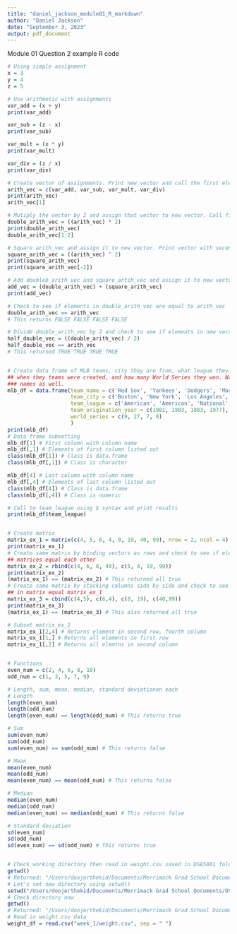 ```yaml
---
title: "daniel_jackson_module01_R_markdown"
author: "Daniel Jackson"
date: "September 3, 2023"
output: pdf_document
---
```


Module 01 Question 2 example R code

```r
# Using simple assignment
x = 3
y = 4
z = 5

# Use arithmetic with assignments
var_add = (x + y)
print(var_add)

var_sub = (z - x)
print(var_sub)

var_mult = (x * y)
print(var_mult)

var_div = (z / x)
print(var_div)

# Create vector of assignments. Print new vector and call the first element
arith_vec = c(var_add, var_sub, var_mult, var_div)
print(arith_vec)
arith_vec[1]

# Mutiply the vector by 2 and assign that vector to new vector. Call first and second element
double_arith_vec = ((arith_vec) * 2)
print(double_arith_vec)
double_arith_vec[1:2]

# Square arith_vec and assign it to new vector. Print vector with second element not showing
square_arith_vec = ((arith_vec) ^ 2)
print(square_arith_vec)
print(square_arith_vec[-2])

# Add doubleb_arith_vec and square_artih_vec and assign it to new vector
add_vec = (double_arith_vec) + (square_arith_vec)
print(add_vec)

# Check to see if elements in double_arith_vec are equal to arith_vec
double_arith_vec == arith_vec
# This returns FALSE FALSE FALSE FALSE

# Divide double_arith_vec by 2 and check to see if elements in new vector are equal to arith_vec
half_double_vec = ((double_arith_vec) / 2)
half_double_vec == arith_vec
# This returned TRUE TRUE TRUE TRUE


# Create data frame of MLB teams, city they are from, what league they are in, 
## when they teams were created, and how many World Series they won. Name the column
### names as well.
mlb_df = data.frame(team_name = c('Red Sox', 'Yankees', 'Dodgers', 'Mariners' ),
                    team_city = c('Boston', 'New York', 'Los Angeles', 'Seattle'),
                    team_league = c('American', 'American', 'National', 'American'),
                    team_origination_year = c(1901, 1903, 1883, 1977),
                    world_series = c(9, 27, 7, 0)
                    )
print(mlb_df)
# Data frame subsetting
mlb_df[1] # First column with column name
mlb_df[,1] # Elements of first column listed out
class(mlb_df[1]) # Class is data.frame
class(mlb_df[,1]) # Class is character

mlb_df[4] # Last column with column name 
mlb_df[,4] # Elements of last column listed out
class(mlb_df[4]) # Class is data.frame
class(mlb_df[,4]) # Class is numeric

# Call to team_league using $ syntax and print results
print(mlb_df$team_league)


# Create matrix
matrix_ex_1 = matrix(c(4, 5, 6, 4, 8, 19, 40, 99), nrow = 2, ncol = 4)
print(matrix_ex_1)
# Create same matrix by binding vectors as rows and check to see if elements in 
## matrices equal each other
matrix_ex_2 = rbind(c(4, 6, 8, 40), c(5, 4, 19, 99))
print(matrix_ex_2)
(matrix_ex_1) == (matrix_ex_2) # This returned all true
# Create same matrix by stacking columns side by side and check to see if elements
## in matrix equal matrix_ex_1
matrix_ex_3 = cbind(c(4,5), c(6,4), c(8, 19), c(40,99))
print(matrix_ex_3)
(matrix_ex_1) == (matrix_ex_3) # This also returned all true

# Subset matrix_ex_1
matrix_ex_1[2,4] # Returns element in second row, fourth column
matrix_ex_1[1,] # Returns all elements in first row
matrix_ex_1[,2] # Returns all elemtns in second column


# Functions
even_num = c(2, 4, 6, 8, 10)
odd_num = c(1, 3, 5, 7, 9)

# Length, sum, mean, median, standard deviationon each
# Length
length(even_num)
length(odd_num)
length(even_num) == length(odd_num) # This returns true

# Sum
sum(even_num)
sum(odd_num)
sum(even_num) == sum(odd_num) # This returns false

# Mean
mean(even_num)
mean(odd_num)
mean(even_num) == mean(odd_num) # This returns false

# Median
median(even_num)
median(odd_num)
median(even_num) == median(odd_num) # This returns false

# Standard deviation
sd(even_num)
sd(odd_num)
sd(even_num) == sd(odd_num) # This returns true


# Check working directory then read in weight.csv saved in DSE5001 folder
getwd()
# Returned: "/Users/doojerthekid/Documents/Merrimack Grad School Documents/DSE5002 Git Clone"
# Let's set new directory using setwd()
setwd("/Users/doojerthekid/Documents/Merrimack Grad School Documents/DSE5001")
# Check directory now
getwd()
# Returned: "/Users/doojerthekid/Documents/Merrimack Grad School Documents/DSE5001"
# Read in weight.csv data
weight_df = read.csv("week_1/weight.csv", sep = " ")
```
